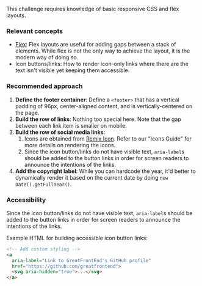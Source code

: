 This challenge requires knowledge of basic responsive CSS and flex layouts.

### Relevant concepts

- [Flex](https://css-tricks.com/snippets/css/a-guide-to-flexbox/): Flex layouts are useful for adding gaps between a stack of elements. While flex is not the only way to achieve the layout, it is the modern way of doing so.
- Icon buttons/links: How to render icon-only links where there are the text isn't visible yet keeping them accessible.

### Recommended approach

1. **Define the footer container**: Define a `<footer>` that has a vertical padding of 96px, center-aligned content, and is vertically-centered on the page.
2. **Build the row of links**: Nothing too special here. Note that the gap between each link item is smaller on mobile.
3. **Build the row of social media links**:
   1. Icons are obtained from [Remix Icon](https://remixicon.com). Refer to our "Icons Guide" for more details on rendering the icons.
   2. Since the icon button/links do not have visible text, `aria-label`s should be added to the button links in order for screen readers to announce the intentions of the links.
4. **Add the copyright label**: While you can hardcode the year, it'd better to dynamically render it based on the current date by doing `new Date().getFullYear()`.

### Accessibility

Since the icon button/links do not have visible text, `aria-label`s should be added to the button links in order for screen readers to announce the intentions of the links.

Example HTML for building accessible icon button links:

```html
<!-- Add custom styling -->
<a
  aria-label="Link to GreatFrontEnd's GitHub profile"
  href="https://github.com/greatfrontend">
  <svg aria-hidden="true">...</svg>
</a>
```
